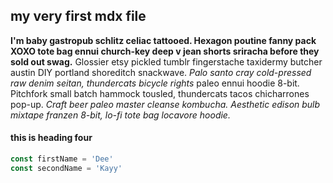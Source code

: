 ## my very first mdx file

**I'm baby gastropub schlitz celiac tattooed. Hexagon poutine fanny pack XOXO tote bag ennui church-key deep v jean shorts sriracha before they sold out swag.** Glossier etsy pickled tumblr fingerstache taxidermy butcher austin DIY portland shoreditch snackwave. _Palo santo cray cold-pressed raw denim seitan, thundercats bicycle rights_ paleo ennui hoodie 8-bit. Pitchfork small batch hammock tousled, thundercats tacos chicharrones pop-up. _Craft beer paleo master cleanse kombucha. Aesthetic edison bulb mixtape franzen 8-bit, lo-fi tote bag locavore hoodie._

#### this is heading four

```js
const firstName = 'Dee'
const secondName = 'Kayy'
```
